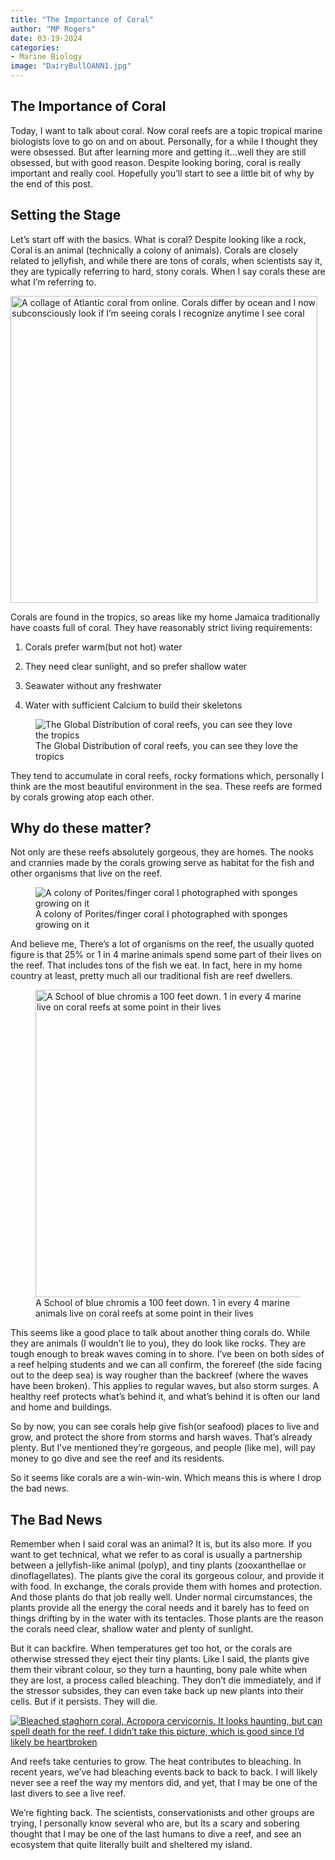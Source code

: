 ```yaml
---
title: "The Importance of Coral"
author: "MP Rogers"
date: 03-19-2024
categories:
- Marine Biology
image: "DairyBullOANN1.jpg"
---
```


## The Importance of Coral

Today, I want to talk about coral. Now coral reefs are a topic tropical marine biologists love to go on and on about. Personally, for a while I thought they were obsessed. But after learning more and getting it...well they are still obsessed, but with good reason. Despite looking boring, coral is really important and really cool. Hopefully you'll start to see a little bit of why by the end of this post.

## Setting the Stage

Let's start off with the basics. What is coral? Despite looking like a rock, Coral is an animal (technically a colony of animals). Corals are closely related to jellyfish, and while there are tons of corals, when scientists say it, they are typically referring to hard, stony corals. When I say corals these are what I'm referring to.

[![A collage of Atlantic coral from online. Corals differ by ocean and I now subconsciously look if I'm seeing corals I recognize anytime I see coral](Atlantic%20coral%20collage.jpg){fig-align="center" width="491"}](https://www.google.com/url?sa=i&url=https%3A%2F%2Freefs.com%2Fmagazine%2Ftropical-west-atlantic-corals-part-1-general-information-and-atlantic-sps-corals%2F&psig=AOvVaw2w1DEwedRlXAydE8T0Jcwf&ust=1710900875381000&source=images&cd=vfe&opi=89978449&ved=0CBUQjhxqFwoTCIjO-8mg_4QDFQAAAAAdAAAAABAE)

Corals are found in the tropics, so areas like my home Jamaica traditionally have coasts full of coral. They have reasonably strict living requirements:

1.  Corals prefer warm(but not hot) water

2.  They need clear sunlight, and so prefer shallow water

3.  Seawater without any freshwater

4.  Water with sufficient Calcium to build their skeletons

![The Global Distribution of coral reefs, you can see they love the tropics](Coral%20Range.png){fig-align="center"}

They tend to accumulate in coral reefs, rocky formations which, personally I think are the most beautiful environment in the sea. These reefs are formed by corals growing atop each other.

## Why do these matter?

Not only are these reefs absolutely gorgeous, they are homes. The nooks and crannies made by the corals growing serve as habitat for the fish and other organisms that live on the reef.

![A colony of Porites/finger coral I photographed with sponges growing on it](SpongePoritesColony_1.jpg)

And believe me, There's a lot of organisms on the reef, the usually quoted figure is that 25% or 1 in 4 marine animals spend some part of their lives on the reef. That includes tons of the fish we eat. In fact, here in my home country at least, pretty much all our traditional fish are reef dwellers.

![A School of blue chromis a 100 feet down. 1 in every 4 marine animals live on coral reefs at some point in their lives](BlueSchool4.jpg){fig-align="center" width="492"}

This seems like a good place to talk about another thing corals do. While they are animals (I wouldn't lie to you), they do look like rocks. They are tough enough to break waves coming in to shore. I've been on both sides of a reef helping students and we can all confirm, the forereef (the side facing out to the deep sea) is way rougher than the backreef (where the waves have been broken). This applies to regular waves, but also storm surges. A healthy reef protects what's behind it, and what's behind it is often our land and home and buildings.

So by now, you can see corals help give fish(or seafood) places to live and grow, and protect the shore from storms and harsh waves. That's already plenty. But I've mentioned they're gorgeous, and people (like me), will pay money to go dive and see the reef and its residents.

So it seems like corals are a win-win-win. Which means this is where I drop the bad news.

## The Bad News

Remember when I said coral was an animal? It is, but its also more. If you want to get technical, what we refer to as coral is usually a partnership between a jellyfish-like animal (polyp), and tiny plants (zooxanthellae or dinoflagellates). The plants give the coral its gorgeous colour, and provide it with food. In exchange, the corals provide them with homes and protection. And those plants do that job really well. Under normal circumstances, the plants provide all the energy the coral needs and it barely has to feed on things drifting by in the water with its tentacles. Those plants are the reason the corals need clear, shallow water and plenty of sunlight.

But it can backfire. When temperatures get too hot, or the corals are otherwise stressed they eject their tiny plants. Like I said, the plants give them their vibrant colour, so they turn a haunting, bony pale white when they are lost, a process called bleaching. They don't die immediately, and if the stressor subsides, they can even take back up new plants into their cells. But if it persists. They will die.

[![Bleached staghorn coral, Acropora cervicornis. It looks haunting, but can spell death for the reef. I didn't take this picture, which is good since I'd likely be heartbroken](Bleached%20A%20cervicornis.webp){fig-align="center"}](https://www.google.com/url?sa=i&url=https%3A%2F%2Fwww.smithsonianmag.com%2Fsmart-news%2Fmass-coral-bleaching-hits-australias-great-barrier-reef-180979823%2F&psig=AOvVaw3yg5TfhsCWZJrt5tp-Mwdy&ust=1710901520213000&source=images&cd=vfe&opi=89978449&ved=0CBUQjhxqFwoTCJCouv2i_4QDFQAAAAAdAAAAABAE)

And reefs take centuries to grow. The heat contributes to bleaching. In recent years, we've had bleaching events back to back to back. I will likely never see a reef the way my mentors did, and yet, that I may be one of the last divers to see a live reef.

We're fighting back. The scientists, conservationists and other groups are trying, I personally know several who are, but Its a scary and sobering thought that I may be one of the last humans to dive a reef, and see an ecosystem that quite literally built and sheltered my island.
